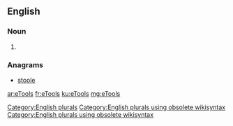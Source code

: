 ==English==

===Noun===
{{head|en}}

# {{plural of|eTool}}

===Anagrams===
* [[stoole#English|stoole]]

[[Category:English plurals]][[Category:English plurals using obsolete wikisyntax]][[Category:English plurals using obsolete wikisyntax]]

[[ar:eTools]]
[[fr:eTools]]
[[ku:eTools]]
[[mg:eTools]]